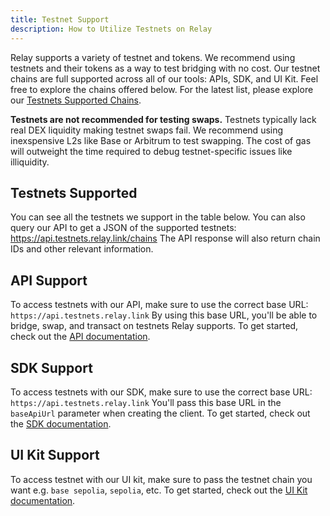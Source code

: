 ```yaml
---
title: Testnet Support
description: How to Utilize Testnets on Relay
---
```



Relay supports a variety of testnet and tokens. We recommend using testnets and their tokens as a way to test bridging with no cost. Our testnet chains are full 
supported across all of our tools: APIs, SDK, and UI Kit. Feel free to explore the chains offered below. For the latest list, please explore our
[Testnets Supported Chains](/resources/supported-chains#testnets).

<Tip>**Testnets are not recommended for testing swaps.** Testnets typically lack real DEX liquidity making testnet swaps fail. We recommend using 
inexspensive L2s like Base or Arbitrum to test swapping. The cost of gas will outweight the time required to debug testnet-specific issues like illiquidity.</Tip>

## Testnets Supported

You can see all the testnets we support in the table below. You can also query our API to get a JSON of the 
supported testnets: https://api.testnets.relay.link/chains The API response will also return chain IDs and other relevant information.

<Chains id="testnetChains"  env="testnets"/>

## API Support

To access testnets with our API, make sure to use the correct base URL: `https://api.testnets.relay.link` By using this base URL, you'll be able
to bridge, swap, and transact on testnets Relay supports. To get started, check out the [API documentation](/references/api/overview).

## SDK Support

To access testnets with our SDK, make sure to use the correct base URL: `https://api.testnets.relay.link` You'll pass this base URL in 
the `baseApiUrl` parameter when creating the client. To get started, check out the [SDK documentation](/references/sdk/getting-started).

## UI Kit Support

To access testnet with our UI kit, make sure to pass the testnet chain you want e.g. `base sepolia`, `sepolia`, etc.
To get started, check out the [UI Kit documentation](/references/relay-kit/overview).